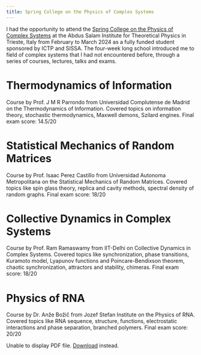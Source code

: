 ```yaml
---
title: Spring College on the Physics of Complex Systems
---
```


I had the opportunity to attend the [Spring College on the Physics of Complex Systems](https://indico.ictp.it/event/10459) at the Abdus Salam Institute for Theoretical Physics in Trieste, Italy from February to March 2024 as a fully funded student sponsored by ICTP and SISSA. The four-week long school introduced me to field of complex systems that I had not encountered before, through a series of courses, lectures, talks and exams. 

# Thermodynamics of Information

Course by Prof. J M R Parrondo from Universidad Complutense de Madrid on the Thermodynamics of Information. Covered topics on information theory, stochastic thermodynamics, Maxwell demons, Szilard engines.
Final exam score: 14.5/20

# Statistical Mechanics of Random Matrices

Course by Prof. Isaac Perez Castillo from Universidad Autonoma Metropolitana on the Statistical Mechanics of Random Matrices. Covered topics like spin glass theory, replica and cavity methods, spectral density of random graphs.
Final exam score: 18/20

# Collective Dynamics in Complex Systems
Course by Prof. Ram Ramaswamy from IIT-Delhi on Collective Dynamics in Complex Systems. Covered topics like synchronization, phase transitions, Kuramoto model, Lyapunov functions and Poincare-Bendixson theorem, chaotic synchronization, attractors and stability, chimeras.
Final exam score: 18/20

# Physics of RNA
Course by Dr. Anže Božič from Jozef Stefan Institute on the Physics of RNA. Covered topics like RNA sequence, structure, functions, electrostatic interactions and phase separation, branched polymers.
Final exam score: 20/20

<object data="ICTP Spring College Certificate.pdf" type="application/pdf" width="100%" height="500px">
  <p>Unable to display PDF file. <a href="ICTP Spring College Certificate.pdf">Download</a> instead.</p>
</object>

